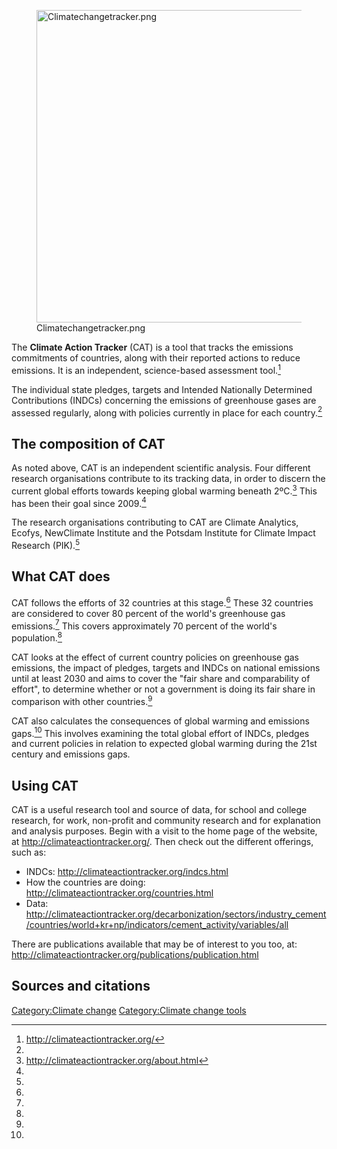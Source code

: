 [[File:Climatechangetracker.png|center|500px]]

The '''Climate Action Tracker''' (CAT) is a tool that tracks the emissions commitments of countries, along with their reported actions to reduce emissions. It is an independent, science-based assessment tool.<ref name="CAT">http://climateactiontracker.org/</ref>

The individual state pledges, targets and Intended Nationally Determined Contributions (INDCs) concerning the emissions of greenhouse gases are assessed regularly, along with policies currently in place for each country.<ref name="CAT" />

== The composition of CAT ==

As noted above, CAT is an independent scientific analysis. Four different research organisations contribute to its tracking data, in order to discern the current global efforts towards keeping global warming beneath 2ºC.<ref name="CAT2">http://climateactiontracker.org/about.html</ref> This has been their goal since 2009.<ref name="CAT2" />

The research organisations contributing to CAT are Climate Analytics, Ecofys, NewClimate Institute and the Potsdam Institute for Climate Impact Research (PIK).<ref name="CAT2" />

== What CAT does ==

CAT follows the efforts of 32 countries at this stage.<ref name="CAT2" /> These 32 countries are considered to cover 80 percent of the world's greenhouse gas emissions.<ref name="CAT2" /> This covers approximately 70 percent of the world's population.<ref name="CAT2" />

CAT looks at the effect of current country policies on greenhouse gas emissions, the impact of pledges, targets and INDCs on national emissions until at least 2030 and aims to cover the "fair share and comparability of effort", to determine whether or not a government is doing its fair share in comparison with other countries.<ref name="CAT2" />

CAT also calculates the consequences of global warming and emissions gaps.<ref name="CAT2" /> This involves examining the total global effort of INDCs, pledges and current policies in relation to expected global warming during the 21st century and emissions gaps.

== Using CAT ==

CAT is a useful research tool and source of data, for school and college research, for work, non-profit and community research and for explanation and analysis purposes. Begin with a visit to the home page of the website, at http://climateactiontracker.org/. Then check out the different offerings, such as:

*INDCs: http://climateactiontracker.org/indcs.html
*How the countries are doing: http://climateactiontracker.org/countries.html
*Data: http://climateactiontracker.org/decarbonization/sectors/industry_cement/countries/world+kr+np/indicators/cement_activity/variables/all

There are publications available that may be of interest to you too, at: http://climateactiontracker.org/publications/publication.html

== Sources and citations ==
{{reflist}}

[[Category:Climate change]]
[[Category:Climate change tools]]